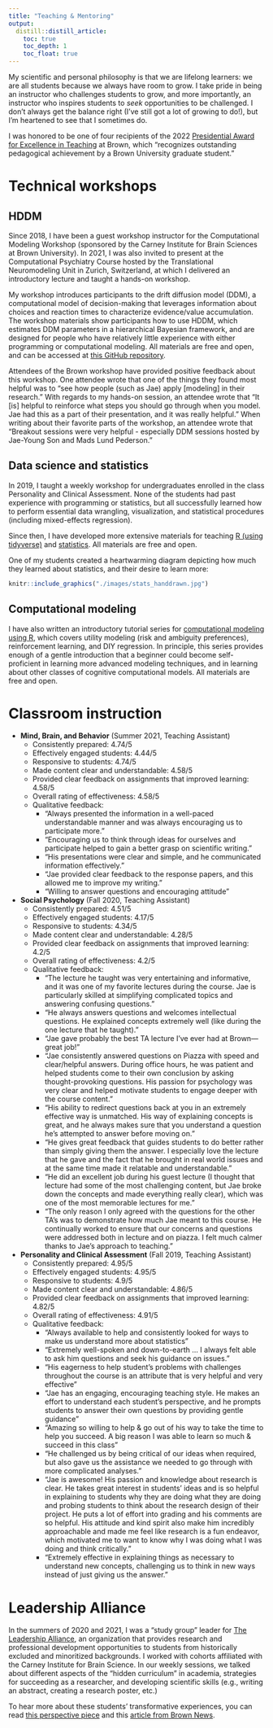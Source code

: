 ```yaml
---
title: "Teaching & Mentoring"
output:
  distill::distill_article:
    toc: true
    toc_depth: 1
    toc_float: true
---
```


My scientific and personal philosophy is that we are lifelong learners: we are all students because we always have room to grow. I take pride in being an instructor who challenges students to grow, and more importantly, an instructor who inspires students to *seek* opportunities to be challenged. I don't always get the balance right (I've still got a lot of growing to do!), but I'm heartened to see that I sometimes do.

I was honored to be one of four recipients of the 2022 [Presidential Award for Excellence in Teaching](https://www.brown.edu/academics/gradschool/about/awards/excellence-teaching-award) at Brown, which "recognizes outstanding pedagogical achievement by a Brown University graduate student."

# Technical workshops

## HDDM

Since 2018, I have been a guest workshop instructor for the Computational Modeling Workshop (sponsored by the Carney Institute for Brain Sciences at Brown University). In 2021, I was also invited to present at the Computational Psychiatry Course hosted by the Translational Neuromodeling Unit in Zurich, Switzerland, at which I delivered an introductory lecture and taught a hands-on workshop.

My workshop introduces participants to the drift diffusion model (DDM), a computational model of decision-making that leverages information about choices and reaction times to characterize evidence/value accumulation. The workshop materials show participants how to use HDDM, which estimates DDM parameters in a hierarchical Bayesian framework, and are designed for people who have relatively little experience with either programming or computational modeling. All materials are free and open, and can be accessed at [this GitHub repository](https://github.com/psychNerdJae/hddm_tutorial).

Attendees of the Brown workshop have provided positive feedback about this workshop. One attendee wrote that one of the things they found most helpful was to "see how people (such as Jae) apply [modeling] in their research." With regards to my hands-on session, an attendee wrote that "It [is] helpful to reinforce what steps you should go through when you model. Jae had this as a part of their presentation, and it was really helpful." When writing about their favorite parts of the workshop, an attendee wrote that "Breakout sessions were very helpful - especially DDM sessions hosted by Jae-Young Son and Mads Lund Pederson."

## Data science and statistics

In 2019, I taught a weekly workshop for undergraduates enrolled in the class Personality and Clinical Assessment. None of the students had past experience with programming or statistics, but all successfully learned how to perform essential data wrangling, visualization, and statistical procedures (including mixed-effects regression).

Since then, I have developed more extensive materials for teaching [R (using tidyverse)](https://github.com/psychNerdJae/into-the-tidyverse) and [statistics](https://github.com/psychNerdJae/learning-stats-backwards). All materials are free and open.

One of my students created a heartwarming diagram depicting how much they learned about statistics, and their desire to learn more:

```r
knitr::include_graphics("./images/stats_handdrawn.jpg")
```

## Computational modeling

I have also written an introductory tutorial series for [computational modeling using R](https://github.com/psychNerdJae/cog-comp-modeling), which covers utility modeling (risk and ambiguity preferences), reinforcement learning, and DIY regression. In principle, this series provides enough of a gentle introduction that a beginner could become self-proficient in learning more advanced modeling techniques, and in learning about other classes of cognitive computational models. All materials are free and open.

# Classroom instruction

- **Mind, Brain, and Behavior** (Summer 2021, Teaching Assistant)
  - Consistently prepared: 4.74/5
  - Effectively engaged students: 4.44/5
  - Responsive to students: 4.74/5
  - Made content clear and understandable: 4.58/5
  - Provided clear feedback on assignments that improved learning: 4.58/5
  - Overall rating of effectiveness: 4.58/5
  - Qualitative feedback:
    - "Always presented the information in a well-paced understandable manner and was always encouraging us to participate more."
    - "Encouraging us to think through ideas for ourselves and participate helped to gain a better grasp on scientific writing."
    - "His presentations were clear and simple, and he communicated information effectively."
    - "Jae provided clear feedback to the response papers, and this allowed me to improve my writing."
    - "Willing to answer questions and encouraging attitude"

- **Social Psychology** (Fall 2020, Teaching Assistant)
  - Consistently prepared: 4.51/5
  - Effectively engaged students: 4.17/5
  - Responsive to students: 4.34/5
  - Made content clear and understandable: 4.28/5
  - Provided clear feedback on assignments that improved learning: 4.2/5
  - Overall rating of effectiveness: 4.2/5
  - Qualitative feedback:
    - "The lecture he taught was very entertaining and informative, and it was one of my favorite lectures during the course. Jae is particularly skilled at simplifying complicated topics and answering confusing questions."
    - "He always answers questions and welcomes intellectual questions. He explained concepts extremely well (like during the one lecture that he taught)."
    - "Jae gave probably the best TA lecture I've ever had at Brown—great job!"
    - "Jae consistently answered questions on Piazza with speed and clear/helpful answers. During office hours, he was patient and helped students come to their own conclusion by asking thought-provoking questions. His passion for psychology was very clear and helped motivate students to engage deeper with the course content."
    - "His ability to redirect questions back at you in an extremely effective way is unmatched. His way of explaining concepts is great, and he always makes sure that you understand a question he's attempted to answer before moving on."
    - "He gives great feedback that guides students to do better rather than simply giving them the answer. I especially love the lecture that he gave and the fact that he brought in real world issues and at the same time made it relatable and understandable."
    - "He did an excellent job during his guest lecture (I thought that lecture had some of the most challenging content, but Jae broke down the concepts and made everything really clear), which was one of the most memorable lectures for me."
    - "The only reason I only agreed with the questions for the other TA's was to demonstrate how much Jae meant to this course. He continually worked to ensure that our concerns and questions were addressed both in lecture and on piazza. I felt much calmer thanks to Jae's approach to teaching."
  
- **Personality and Clinical Assessment** (Fall 2019, Teaching Assistant)
  - Consistently prepared: 4.95/5
  - Effectively engaged students: 4.95/5
  - Responsive to students: 4.9/5
  - Made content clear and understandable: 4.86/5
  - Provided clear feedback on assignments that improved learning: 4.82/5
  - Overall rating of effectiveness: 4.91/5
  - Qualitative feedback:
    - "Always available to help and consistently looked for ways to make us understand more about statistics"
    - "Extremely well-spoken and down-to-earth ... I always felt able to ask him questions and seek his guidance on issues."
    - "His eagerness to help student's problems with challenges throughout the course is an attribute that is very helpful and very effective"
    - "Jae has an engaging, encouraging teaching style. He makes an effort to understand each student's perspective, and he prompts students to answer their own questions by providing gentle guidance"
    - "Amazing so willing to help & go out of his way to take the time to help you succeed. A big reason I was able to learn so much & succeed in this class"
    - "He challenged us by being critical of our ideas when required, but also gave us the assistance we needed to go through with more complicated analyses."
    - "Jae is awesome! His passion and knowledge about research is clear. He takes great interest in students' ideas and is so helpful in explaining to students why they are doing what they are doing and probing students to think about the research design of their project. He puts a lot of effort into grading and his comments are so helpful. His attitude and kind spirit also make him incredibly approachable and made me feel like research is a fun endeavor, which motivated me to want to know why I was doing what I was doing and think critically."
    - "Extremely effective in explaining things as necessary to understand new concepts, challenging us to think in new ways instead of just giving us the answer."

# Leadership Alliance

In the summers of 2020 and 2021, I was a "study group" leader for [The Leadership Alliance](https://theleadershipalliance.org/), an organization that provides research and professional development opportunities to students from historically excluded and minoritized backgrounds. I worked with cohorts affiliated with the Carney Institute for Brain Science. In our weekly sessions, we talked about different aspects of the "hidden curriculum" in academia, strategies for succeeding as a researcher, and developing scientific skills (e.g., writing an abstract, creating a research poster, etc.)

To hear more about these students' transformative experiences, you can read [this perspective piece](https://www.brown.edu/carney/news/2020/07/23/perspective-%E2%80%98i-learned-so-much-more-i-could%E2%80%99ve-ever-imagined%E2%80%99) and this [article from Brown News](https://www.brown.edu/news/2021-08-03/carney-summer).
